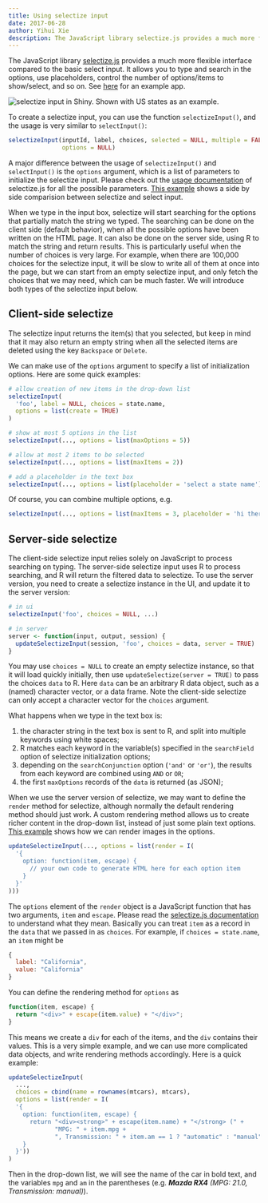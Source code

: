 ```yaml
---
title: Using selectize input
date: 2017-06-28
author: Yihui Xie
description: The JavaScript library selectize.js provides a much more flexible interface compared to the basic select input. It allows you to type and search in the options, use placeholders, control the number of options/items to show/select, and so on. In Shiny, you can use the selectizeInput function to create a selectize input.
---
```


The JavaScript library [selectize.js](https://selectize.dev/) provides a much more flexible interface compared to the basic select input. It allows you to type and search in the options, use placeholders, control the number of options/items to show/select, and so on. See [here](/r/gallery/widgets/selectize-examples/) for an example app.

<img src="selectize.png" title="selectize input in Shiny" alt="selectize input in Shiny. Shown with US states as an example." style="display: block; margin: auto" />

To create a selectize input, you can use the function `selectizeInput()`, and the usage is very similar to `selectInput()`:

````r
selectizeInput(inputId, label, choices, selected = NULL, multiple = FALSE,
               options = NULL)
````

A major difference between the usage of `selectizeInput()` and `selectInput()` is the `options` argument, which is a list of parameters to initialize the selectize input. Please check out the [usage documentation](https://selectize.dev/docs/usage) of selectize.js for all the possible parameters. [This example](/r/gallery/widgets/selectize-vs-select/) shows a side by side comparision between selectize and select input.

When we type in the input box, selectize will start searching for the options that partially match the string we typed. The searching can be done on the client side (default behavior), when all the possible options have been written on the HTML page. It can also be done on the server side, using R to match the string and return results. This is particularly useful when the number of choices is very large. For example, when there are 100,000 choices for the selectize input, it will be slow to write all of them at once into the page, but we can start from an empty selectize input, and only fetch the choices that we may need, which can be much faster. We will introduce both types of the selectize input below.

## Client-side selectize

The selectize input returns the item(s) that you selected, but keep in mind that it may also return an empty string when all the selected items are deleted using the key `Backspace` or `Delete`.

We can make use of the `options` argument to specify a list of initialization options. Here are some quick examples:

````r
# allow creation of new items in the drop-down list
selectizeInput(
  'foo', label = NULL, choices = state.name,
  options = list(create = TRUE)
)

# show at most 5 options in the list
selectizeInput(..., options = list(maxOptions = 5))

# allow at most 2 items to be selected
selectizeInput(..., options = list(maxItems = 2))

# add a placeholder in the text box
selectizeInput(..., options = list(placeholder = 'select a state name'))
````

Of course, you can combine multiple options, e.g.

````r
selectizeInput(..., options = list(maxItems = 3, placeholder = 'hi there'))
````

## Server-side selectize

The client-side selectize input relies solely on JavaScript to process searching on typing. The server-side selectize input uses R to process searching, and R will return the filtered data to selectize. To use the server version, you need to create a selectize instance in the UI, and update it to the server version:

````r
# in ui
selectizeInput('foo', choices = NULL, ...)

# in server
server <- function(input, output, session) {
  updateSelectizeInput(session, 'foo', choices = data, server = TRUE)
}
````

You may use `choices = NULL` to create an empty selectize instance, so that it will load quickly initially, then use `updateSelectize(server = TRUE)` to pass the choices `data` to R. Here `data` can be an arbitrary R data object, such as a (named) character vector, or a data frame. Note the client-side selectize can only accept a character vector for the `choices` argument.

What happens when we type in the text box is:

1. the character string in the text box is sent to R, and split into multiple keywords using white spaces;
1. R matches each keyword in the variable(s) specified in the `searchField` option of selectize initialization options;
1. depending on the `searchConjunction` option (`'and'` or `'or'`), the results from each keyword are combined using `AND` or `OR`;
1. the first `maxOptions` records of the `data` is returned (as JSON);

When we use the server version of selectize, we may want to define the `render` method for selectize, although normally the default rendering method should just work. A custom rendering method allows us to create richer content in the drop-down list, instead of just some plain text options. [This example](/gallery/selectize-rendering-methods.html) shows how we can render images in the options.

````r
updateSelectizeInput(..., options = list(render = I(
  '{
    option: function(item, escape) {
      // your own code to generate HTML here for each option item
    }
  }'
)))
````

The `options` element of the `render` object is a JavaScript function that has two arguments, `item` and `escape`. Please read the [selectize.js documentation](https://selectize.dev/docs/usage) to understand what they mean. Basically you can treat `item` as a record in the `data` that we passed in as `choices`. For example, if `choices = state.name`, an `item` might be

````js
{
  label: "California",
  value: "California"
}
````

You can define the rendering method for `options` as

````js
function(item, escape) {
  return "<div>" + escape(item.value) + "</div>";
}
````

This means we create a `div` for each of the items, and the `div` contains their values. This is a very simple example, and we can use more complicated data objects, and write rendering methods accordingly. Here is a quick example:

````r
updateSelectizeInput(
  ...,
  choices = cbind(name = rownames(mtcars), mtcars),
  options = list(render = I(
  '{
    option: function(item, escape) {
      return "<div><strong>" + escape(item.name) + "</strong> (" +
             "MPG: " + item.mpg +
             ", Transmission: " + item.am == 1 ? "automatic" : "manual" + ")"
    }
  }'))
)
````

Then in the drop-down list, we will see the name of the car in bold text, and the variables `mpg` and `am` in the parentheses (e.g. _**Mazda RX4** (MPG: 21.0, Transmission: manual)_).
